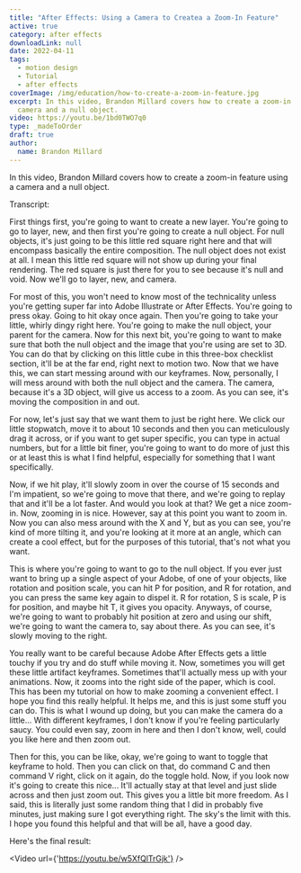 ```yaml
---
title: "After Effects: Using a Camera to Createa a Zoom-In Feature"
active: true
category: after effects
downloadLink: null
date: 2022-04-11
tags:
  - motion design
  - Tutorial
  - after effects
coverImage: /img/education/how-to-create-a-zoom-in-feature.jpg
excerpt: In this video, Brandon Millard covers how to create a zoom-in feature using a
  camera and a null object.
video: https://youtu.be/1bd0TWO7q0
type: _madeToOrder
draft: true
author:
  name: Brandon Millard
---
```


In this video, Brandon Millard covers how to create a zoom-in feature using a camera and a null object.

Transcript:

First things first, you're going to want to create a new layer. You're going to go to layer, new, and then first you're going to create a null object. For null objects, it's just going to be this little red square right here and that will encompass basically the entire composition. The null object does not exist at all. I mean this little red square will not show up during your final rendering. The red square is just there for you to see because it's null and void. Now we'll go to layer, new, and camera.

For most of this, you won't need to know most of the technicality unless you're getting super far into Adobe Illustrate or After Effects. You're going to press okay. Going to hit okay once again. Then you're going to take your little, whirly dingy right here. You're going to make the null object, your parent for the camera. Now for this next bit, you're going to want to make sure that both the null object and the image that you're using are set to 3D. You can do that by clicking on this little cube in this three-box checklist section, it'll be at the far end, right next to motion two. Now that we have this, we can start messing around with our keyframes. Now, personally, I will mess around with both the null object and the camera. The camera, because it's a 3D object, will give us access to a zoom. As you can see, it's moving the composition in and out.

For now, let's just say that we want them to just be right here. We click our little stopwatch, move it to about 10 seconds and then you can meticulously drag it across, or if you want to get super specific, you can type in actual numbers, but for a little bit finer, you're going to want to do more of just this or at least this is what I find helpful, especially for something that I want specifically.

Now, if we hit play, it'll slowly zoom in over the course of 15 seconds and I'm impatient, so we're going to move that there, and we're going to replay that and it'll be a lot faster. And would you look at that? We get a nice zoom-in. Now, zooming in is nice. However, say at this point you want to zoom in. Now you can also mess around with the X and Y, but as you can see, you're kind of more tilting it, and you're looking at it more at an angle, which can create a cool effect, but for the purposes of this tutorial, that's not what you want.

This is where you're going to want to go to the null object. If you ever just want to bring up a single aspect of your Adobe, of one of your objects, like rotation and position scale, you can hit P for position, and R for rotation, and you can press the same key again to dispel it. R for rotation, S is scale, P is for position, and maybe hit T, it gives you opacity. Anyways, of course, we're going to want to probably hit position at zero and using our shift, we're going to want the camera to, say about there. As you can see, it's slowly moving to the right.

You really want to be careful because Adobe After Effects gets a little touchy if you try and do stuff while moving it. Now, sometimes you will get these little artifact keyframes. Sometimes that'll actually mess up with your animations. Now, it zooms into the right side of the paper, which is cool. This has been my tutorial on how to make zooming a convenient effect. I hope you find this really helpful. It helps me, and this is just some stuff you can do. This is what I wound up doing, but you can make the camera do a little... With different keyframes, I don't know if you're feeling particularly saucy. You could even say, zoom in here and then I don't know, well, could you like here and then zoom out.

Then for this, you can be like, okay, we're going to want to toggle that keyframe to hold. Then you can click on that, do command C and then command V right, click on it again, do the toggle hold. Now, if you look now it's going to create this nice... It'll actually stay at that level and just slide across and then just zoom out. This gives you a little bit more freedom. As I said, this is literally just some random thing that I did in probably five minutes, just making sure I got everything right. The sky's the limit with this. I hope you found this helpful and that will be all, have a good day.

Here's the final result:

<Video url={'https://youtu.be/w5XfQlTrGjk'} />
